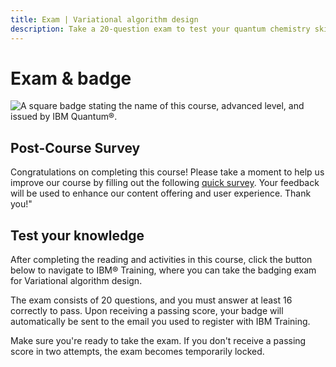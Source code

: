 ```yaml
---
title: Exam | Variational algorithm design
description: Take a 20-question exam to test your quantum chemistry skills and receive a badge from the IBM Training website.
---
```


# Exam & badge

![A square badge stating the name of this course, advanced level, and issued by IBM Quantum&reg;.](/learning/images/courses/variational-algorithm-design/exam/badge.avif)

## Post-Course Survey

Congratulations on completing this course! Please take a moment to help us improve our course by filling out the following [quick survey](https://your.feedback.ibm.com/jfe/form/SV_cGuII9nhoHNaelU). Your feedback will be used to enhance our content offering and user experience. Thank you!"

## Test your knowledge

After completing the reading and activities in this course, click the button below to navigate to IBM&reg; Training, where you can take the badging exam for Variational algorithm design.

The exam consists of 20 questions, and you must answer at least 16 correctly to pass. Upon receiving a passing score, your badge will automatically be sent to the email you used to register with IBM Training.

Make sure you're ready to take the exam. If you don't receive a passing score in two attempts, the exam becomes temporarily locked.

<LaunchExamButton href="https://www.ibm.com/training/course/variational-algorithm-design-badge-quiz-DL46108G" />
